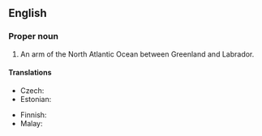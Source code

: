 ==English==

===Proper noun===
{{en-proper noun|head=[[Labrador]] [[sea|Sea]]}}

# An arm of the North Atlantic Ocean between Greenland and Labrador.

====Translations====
{{trans-top|arm of the Atlantic}}
* Czech: {{t+|cs|Labradorské moře|n}}
* Estonian: {{t|et|Labradori meri}}
{{trans-mid}}
* Finnish: {{t|fi|Labradorinmeri}}
* Malay: {{t|ms|Laut Labrador}}
{{trans-bottom}}